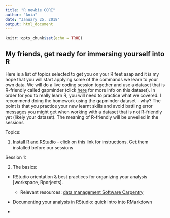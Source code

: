 ```yaml
---
title: "R newbie CORI"
author: "Ania"
date: "January 25, 2018"
output: html_document
---
```


```r
knitr::opts_chunk$set(echo = TRUE)
```

## My friends, get ready for immersing yourself into R

Here is a list of topics selected to get you on your R feet asap and it is my hope that you will start applying some of the commands we learn to your own data. We will do a live coding session together and use a dataset that is R-friendly called gapminder (click [here]() for more info on this dataset). In order for you to really learn R, you will need to practice what we covered. I recommend doing the homework using the gapminder dataset - why? The point is that you practice your new learnt skills and avoid battling error messages you might get when working with a dataset that is not R-friendly yet (likely your dataset). The meaning of R-friendly will be unveiled in the sessions

Topics:

1. [Install R and RStudio](http://stat545.com/block000_r-rstudio-install.html) - click on this link for instructions. Get them installed before our sessions

Session 1:  

2. The basics:

* RStudio orientation & best practices for organizing your analysis [workspace, Rporjects]. 

  + Relevant resources: [data management Software Carpentry](https://swcarpentry.github.io/r-novice-gapminder/02-project-intro/)

* Documenting your analysis in RStudio: quick intro into RMarkdown
* 





